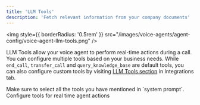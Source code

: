 ```yaml
---
title: 'LLM Tools'
description: 'Fetch relevant information from your company documents'
---
```


<img
  style={{ borderRadius: '0.5rem' }}
  src="/images/voice-agents/agent-config/voice-agent-llm-tools.png"
/>

LLM Tools allow your voice agent to perform real-time actions during a call. You can configure multiple tools based on your business needs. While `end_call`, `transfer_call` and `query_knowledge_base` are default tools, you can also configure custom tools by visiting [LLM Tools section](/integrations/llm-tools) in Integrations tab.

<Tip>
Make sure to select all the tools you have mentioned in `system prompt`.
</Tip>

<CardGroup>
  <Card
    title="LLM Tools"
    icon="stars"
    href="/integrations/llm-tools"
  >
    Configure tools for real time agent actions
  </Card>
</CardGroup>
